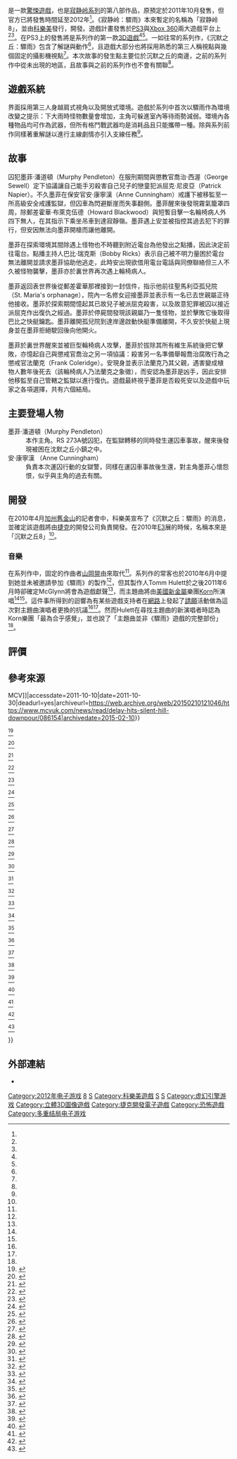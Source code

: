 {{noteTA
| G1=Games
}}
{{Infobox VG
| title = 沉默之丘：驟雨
| english = Silent Hill: Downpour
| caption = Logo
| developer = {{link-en|Vatra Games|Vatra Games}}
| publisher = [[科樂美|科樂美]]
| director = Manny Ayala
| designer = Marek Berka
| programmer = Petr Benýšek
| artist = Luděk Farda
| writer = Brian Gomez<br>Tom Waltz
| composer = {{link-en|Daniel Licht|Daniel Licht}}
| series = [[寂静岭系列|寂静岭系列]]
| engine = [[虚幻引擎|虚幻引擎3]]<ref name="Konami Digital Entertainment" />
| released = {{Video game release|NA|13 March 2012<ref name="GameSpot dates" />|EU|30 March 2012|AU|5 April 2012|JP|8 November 2012}}
| genre = [[恐怖遊戲|恐怖生存]]
| modes = [[單人遊戲|單人遊戲]]
| platforms = [[PlayStation_3|PlayStation 3]]、[[Xbox_360|Xbox 360]]
}}

{{Vgname|沉默之丘：驟雨|en=Silent Hill: Downpour|cn=寂静岭：暴雨|tw=沉默之丘：驟雨}}是一款[[驚悚遊戲|驚悚遊戲]]，也是[[寂静岭系列|寂静岭系列]]的第八部作品，原預定於2011年10月發售，但官方已將發售時間延至2012年<ref name="Delayed" />。《寂静岭：驟雨》本來暫定的名稱為「寂静岭8」，並由[[科樂美|科樂美]]發行，{{link-en|Vatra Games|Vatra Games}}開發。遊戲計畫發售於[[PS3|PS3]]與[[Xbox_360|Xbox 360]]兩大遊戲平台上<ref name="Vatra Games" /><ref name="IGN 1" />。在PS3上的發售將是系列作的第一款[[3D遊戲|3D遊戲]]<ref name="Konami Digital Entertainment" /><ref name="Vatra Games" />。一如往常的系列作，《沉默之丘：驟雨》包含了解謎與動作<ref name="IGN 1" />，且遊戲大部分也將採用熟悉的第三人稱視點與幾個固定的攝影機視點<ref name="1UP.com" />。本次故事的發生點主要位於沉默之丘的南邊，之前的系列作中從未出現的地區，且故事與之前的系列作也不會有關聯<ref name="1UP.com" />。

== 遊戲系統 ==
界面採用第三人身越肩式視角以及開放式環境。遊戲於系列中首次以驟雨作為環境改變之提示：下大雨時怪物數量會增加，主角可躲進室內等待雨勢減弱。環境內各種物品均可作為武器，但所有格鬥戰武器均是消耗品且只能攜帶一種。除與系列前作同樣著重解謎以進行主線劇情亦引入支線任務<ref name="IGN 1" />。

== 故事 ==
囚犯墨菲·潘道頓（Murphy Pendleton）在服刑期間與懲教官喬治·西渥（George Sewell）定下協議讓自己能手刃殺害自己兒子的戀童犯派屈克·尼皮亞（Patrick Napier）。不久墨菲在保安官安·康寧漢（Anne Cunningham）戒護下被移監至一所高級安全戒護監獄，但囚車為閃避斷崖而失事翻側。墨菲醒來後發現霧氣籠罩四周，除郵差霍華·布萊克伍德（Howard Blackwood）與短暫目擊一名輪椅病人外四下無人，在其指示下乘坐吊車到達寂靜嶺。墨菲遇上安並被指控其過去犯下的罪行，但安因無法向墨菲開槍而讓他離開。

墨菲在探索環境其間除遇上怪物也不時聽到附近電台為他發出之點播，因此決定前往電台。點播主持人巴比·瑞克斯（Bobby Ricks）表示自己被不明力量困於電台無法離開並請求墨菲協助他逃走，此時安出現欲借用電台電話與同僚聯絡但三人不久被怪物襲擊，墨菲亦於裏世界再次遇上輪椅病人。

墨菲返回表世界後從郵差霍華那裡接到一封信件，指示他前往聖馬利亞孤兒院（St. Maria's orphanage），院內一名修女迎接墨菲並表示有一名已去世親屬正待他接收。墨菲於探索期間憶起其已故兒子被派屈克殺害，以及故意犯罪被囚以接近派屈克作出復仇之經過。墨菲於停屍間發現該親屬乃一隻怪物，並於擊敗它後取得巴比之快艇鑰匙。墨菲離開孤兒院到達岸邊啟動快艇準備離開，不久安於快艇上現身並在墨菲拒絕駛回後向他開火。

墨菲於裏世界醒來並被巨型輪椅病人攻擊，墨菲於拔除其所有維生系統後把它擊敗，亦憶起自己與懲戒官喬治之另一項協議：殺害另一名準備舉報喬治腐敗行為之懲戒官法蘭克（Frank Coleridge）。安現身並表示法蘭克乃其父親，遇害變成植物人數年後死去（該輪椅病人乃法蘭克之象徵），而安認為墨菲是凶手，因此安排他移監至自己管轄之監獄以進行復仇。遊戲最終視乎墨菲是否殺死安以及遊戲中玩家之各項選擇，共有六個結局。

== 主要登場人物 ==
; 墨菲·潘道頓（Murphy Pendleton）
: 本作主角。RS 273A號囚犯，在監獄轉移的同時發生運囚車事故，醒來後發現被困在沈默之丘小鎮之中。
; 安·康寧漢 （Anne Cunningham）
: 負責本次運囚行動的女獄警，同樣在運囚車事故後生還，對主角墨菲心懷怨恨，似乎與主角的過去有關。

== 開發 ==
在2010年4月[[加州|加州]][[舊金山|舊金山]]的記者會中，科樂美宣布了《沉默之丘：驟雨》的消息，並確定該遊戲將由[[捷克|捷克]]的開發公司{{tsl|en|Vatra Games|Vatra Games}}負責開發。在2010年[[E3电子娱乐展|E3]]展的時候，名稱本來是「沉默之丘8」<ref name="1up" />。

=== 音樂 ===
在系列作中，固定的作曲者[[山岡晃|山岡晃]]由{{tsl|en|Daniel Licht|Daniel Licht}}來取代<ref name="Joystiq" />。系列作的常客{{tsl|en|Mary Elizabeth McGlynn|Mary Elizabeth McGlynn}}也於2010年6月中提到她並未被邀請參加《驟雨》的製作<ref name="Joystiq 1" />，但其製作人Tomm Hulett於之後2011年6月時卻確定McGlynn將會為遊戲獻聲<ref name="Hulett" />，而主題曲將由[[美國|美國]][[新金屬|新金屬]]樂團[[Korn|Korn]]所演唱<ref name="Konami Digital Entertainment" /><ref name="Joystiq 2" />。這件事所得到的迴響為有某些遊戲支持者在[[網路|網路]]上發起了[[請願|請願]]活動做為這次對主題曲演唱者更換的抗議<ref name="Hulett" /><ref name="Joystiq 2" />。然而Hulett在尋找主題曲的新演唱者時認為Korn樂團「最為合乎感覺」，並也說了「主題曲並非《驟雨》遊戲的完整部份」<ref name="Hulett" />。

== 評價 ==
{{Video game reviews
| MC = PS3：64/100<ref name="MCPS3" /><br />X360：68/100<ref name="MCX360" />
| 1UP = C-<ref name="1UP review" />
| Destruct = 8/10<ref name="Destructoid review" />
| EGM = 7.5/10<ref name="EGM review" />
| EuroG = 6/10<ref name="Eurogamer" />
| GI = 7/10<ref name="GI review" />
| GameRev = {{Rating|2|5}}<ref name="GameRev review" />
| GRadar = 7/10<ref name="GR review" />
| GSpot = 7.5/10<ref name="GSpot review" />
| GT = 5.2/10<ref name="GT review" />
| IGN = 4.5/10<ref name="IGN review" />
| Joystiq = {{Rating|3.5|5}}<ref name="Joystiq review" />
| OPMUK = 6/10<ref name="OPMUK review" />
| OXM = 7.5/10<ref name="OXM" />
| OXMUK = 7/10<ref name="OXMUK" />
| XPlay = {{Rating|2.5|5}}<ref name="XPlay" />
}}

== 參考來源 ==
{{reflist|30em|refs=

<ref name="Konami Digital Entertainment">{{cite web|url=http://www.konami.com/games/silenthill/silenthill8|title=Silent Hill: Downpour|date=|author=|work=[[Konami#Konami_Digital_Entertainment|Konami Digital Entertainment]]|publisher=[[Konami#Konami_Digital_Entertainment|Konami Digital Entertainment, Inc.]]|accessdate=2011-06-10|deadurl=yes|archiveurl=https://web.archive.org/web/20110610185551/http://www.konami.com/games/silenthill/silenthill8|archivedate=2011-06-10}}</ref>

<ref name="GameSpot dates">{{cite web|url=http://www.gamespot.com/news/silent-hill-creeps-up-on-march-6348553|title=Silent Hill creeps up on March|date=2012-01-12|author=Makuch, Eddie|work=[[GameSpot|GameSpot]]|publisher=CBS Interactive Inc.|accessdate=2012-01-15|deadurl=no|archiveurl=https://web.archive.org/web/20180829192850/https://www.gamespot.com/articles/silent-hill-creeps-up-on-march/1100-6348553/|archivedate=2018-08-30}}</ref>

<ref name="Delayed">{{cite web|last=Parfitt|first=Ben|title=Delay hits Silent Hill: Downpour|url=http://www.mcvuk.com/news/read/delay-hits-silent-hill-downpour/086154|publisher=[[Market_for_Home_Computing_and_Video_Games{{!}}MCV|Market for Home Computing and Video Games{{!}}MCV]]|accessdate=2011-10-10|date=2011-10-30|deadurl=yes|archiveurl=https://web.archive.org/web/20150210121046/https://www.mcvuk.com/news/read/delay-hits-silent-hill-downpour/086154|archivedate=2015-02-10}}</ref>

<ref name="Vatra Games">{{cite web|url=http://www.vatragames.com/?cat=3|publisher=[[Vatra_Games|Vatra Games]]|accessdate=2011-07-07|date=2011-06-07|title=Konami and Vatra present Silent Hill Downpour at three booths, debut 3D support at the 2011 Electronic Entertainment Expo|quote=Silent Hill Downpour is scheduled to launch in Winter 2011 on the PlayStation 3 computer entertainment system and Xbox 360 video game and entertainment system from Microsoft.|deadurl=yes|archiveurl=https://web.archive.org/web/20110717191155/http://www.vatragames.com/?cat=3|archivedate=2011-07-17}}</ref>

<ref name="IGN 1">{{cite press release|url=http://www.ign.com/articles/2010/06/21/konami-announces-silent-hill-8-for-playstation-3-and-xbox-360|title=Konami Announces Silent Hill 8 For PlayStation 3 And Xbox 360|date=2010-06-21|publisher=[[IGN|IGN]]|accessdate=2011-01-01|deadurl=no|archiveurl=https://web.archive.org/web/20180829193121/http://www.ign.com/articles/2010/06/21/konami-announces-silent-hill-8-for-playstation-3-and-xbox-360|archivedate=2018-08-30}}</ref>

<ref name="1UP.com">{{cite web|url=http://www.1up.com/previews/silent-hill-downpour-details-game|title=New Silent Hill: Downpour Details From Game Informer|date=2011-01-18|author=Folahan Olowoyeye|work=[[1UP.com|1UP.com]]|publisher=[[News_Corporation|News Corporation]]|accessdate=2011-07-03|deadurl=yes|archiveurl=https://web.archive.org/web/20160305220430/http://www.1up.com/previews/silent-hill-downpour-details-game|archivedate=2016-03-05}}</ref>

<ref name="1up">{{cite web |url=http://www.1up.com/news/konami-announces-silent-hill|title=Konami Announces the Next Silent Hill|author=Haywald, Justin|date=2010-04-09|work=1UP.com|publisher= News Corporation|accessdate=2011-01-08|deadurl=yes|archiveurl=https://web.archive.org/web/20121107192906/http://www.1up.com/news/konami-announces-silent-hill|archivedate=2012-11-07}}</ref>

<ref name="Joystiq">{{cite web|url=http://www.joystiq.com/2010/06/16/new-silent-hill-game-coming-in-2011-from-vatra-games/|title=Silent Hill 8 (working title) coming in 2011 from Vatra Games|last=Schramm|first=Mike|date=2010-06-16|work=[[Joystiq|Joystiq]]|publisher=Weblogs, Inc.|accessdate=2010-07-05|deadurl=yes|archiveurl=https://web.archive.org/web/20140421064232/http://www.joystiq.com/2010/06/16/new-silent-hill-game-coming-in-2011-from-vatra-games/|archivedate=2014-04-21}}</ref>

<ref name="Joystiq 1">{{cite web|url=http://www.joystiq.com/2010/07/01/silent-hill-vocalist-working-with-yamaoka-on-suda-mikami-game/|title=Silent Hill vocalist working with Yamaoka on Suda/Mikami game|last=Fletcher|first=JC|date=2010-06-01|work=Joystiq|publisher=Weblogs, Inc.|accessdate=2010-09-28|deadurl=yes|archiveurl=https://web.archive.org/web/20150203093226/http://www.joystiq.com/2010/07/01/silent-hill-vocalist-working-with-yamaoka-on-suda-mikami-game/|archivedate=2015-02-03}}</ref>

<ref name="Hulett">{{cite web|url=http://www.joystiq.com/2011/06/10/tomm-hulett-on-silent-hill-collection-downpour-book-of-memorie/|title=Tomm Hulett on Silent Hill Collection, Downpour, Book of Memories and Korn|date=2011-06-10|accessdate=2011-07-11|last=Mitchell|first=Richard|deadurl=yes|archiveurl=https://web.archive.org/web/20150203093725/http://www.joystiq.com/2011/06/10/tomm-hulett-on-silent-hill-collection-downpour-book-of-memorie/|archivedate=2015-02-03}}</ref>

<ref name="Joystiq 2">{{cite web|url=http://www.joystiq.com/2011/06/09/silent-hill-downpour-now-with-three-dimensions-and-one-korn-son/|title=Silent Hill Downpour: now with three dimensions and one Korn song|date=2011-06-09|author=|work=Joystiq|publisher=Weblogs, Inc.|accessdate=2011-06-13|last=Kietzmann|first=Ludwig|deadurl=yes|archiveurl=https://web.archive.org/web/20150203093723/http://www.joystiq.com/2011/06/09/silent-hill-downpour-now-with-three-dimensions-and-one-korn-son/|archivedate=2015-02-03}}</ref>

<ref name="MCPS3">{{cite web |url=http://www.metacritic.com/game/playstation-3/silent-hill-downpour |title=Silent Hill: Downpour for PlayStation 3 |publisher=[[Metacritic|Metacritic]] |accessdate=2018-08-30|deadurl=no|archiveurl=https://web.archive.org/web/20180829200342/http://www.metacritic.com/game/playstation-3/silent-hill-downpour|archivedate=2018-08-30}}</ref>

<ref name="MCX360">{{cite web |url=http://www.metacritic.com/game/xbox-360/silent-hill-downpour |title=Silent Hill: Downpour for Xbox 360 Reviews |publisher=[[Metacritic|Metacritic]] |accessdate=2018-08-30|deadurl=no|archiveurl=https://web.archive.org/web/20180829200455/http://www.metacritic.com/game/xbox-360/silent-hill-downpour|archivedate=2018-08-30}}</ref>

<ref name="1UP review">{{cite web|url=http://www.1up.com/reviews/silent-hill-downpour-review-inconsistent|title=1UP review|date=|author=|work=|publisher=|accessdate=2012-03-12|deadurl=yes|archiveurl=https://web.archive.org/web/20120509035052/http://www.1up.com/reviews/silent-hill-downpour-review-inconsistent|archivedate=2012-05-09}}</ref>

<ref name="Destructoid review">{{cite web|url=http://www.destructoid.com/review-silent-hill-downpour-222794.phtml|title=Destructoid review|date=2012-03-12|author=Jim Sterling|work=Destructoid|publisher=|accessdate=2012-03-12|archive-date=2012-06-18|archive-url=https://www.webcitation.org/68VGSV5C3?url=http://www.destructoid.com/review-silent-hill-downpour-222794.phtml|dead-url=no}}</ref>

<ref name="EGM review">{{cite web|url=http://www.egmnow.com/articles/reviews/egm-review-silent-hill-downpour/|title=EGM review|date=|author=|work=|publisher=|accessdate=2012-03-12|archive-url=https://web.archive.org/web/20120328052938/http://www.egmnow.com/articles/reviews/egm-review-silent-hill-downpour/|archive-date=2012-03-28|dead-url=yes}}</ref>

<ref name="Eurogamer">{{cite web|url=http://www.eurogamer.net/articles/2012-03-22-silent-hill-downpour-review|title=Eurogamer review|date=|author=|work=|publisher=|accessdate=2012-03-12|archive-date=2012-03-24|archive-url=https://web.archive.org/web/20120324174246/http://www.eurogamer.net/articles/2012-03-22-silent-hill-downpour-review|dead-url=no}}</ref>

<ref name="GameRev review">{{cite web|url=http://www.gamerevolution.com/review/silent-hill-downpour-xbox360|title=Game Revolution review|date=|author=|work=|publisher=|accessdate=2012-03-12|archive-date=2012-05-26|archive-url=https://web.archive.org/web/20120526062315/http://www.gamerevolution.com/review/silent-hill-downpour-xbox360|dead-url=no}}</ref>

<ref name="GI review">{{cite web|url=http://www.gameinformer.com/games/silent_hill_downpour/b/ps3/archive/2012/03/12/silent-hill-downpour-review-foggy-with-a-chance-of-mediocrity.aspx|title=Game Informer review|date=|author=|work=|publisher=|accessdate=2012-03-12|archive-date=2012-06-18|archive-url=https://www.webcitation.org/68VGM42lW?url=http://www.gameinformer.com/games/silent_hill_downpour/b/ps3/archive/2012/03/12/silent-hill-downpour-review-foggy-with-a-chance-of-mediocrity.aspx|dead-url=no}}</ref>

<ref name="GR review">{{cite web|url=http://www.gamesradar.com/silent-hill-downpour-review/|title=GR review|date=|author=|work=Games Radar|publisher=|accessdate=2012-03-12|archive-date=2012-06-18|archive-url=https://www.webcitation.org/68VGPFvK8?url=http://www.gamesradar.com/silent-hill-downpour-review/|dead-url=no}}</ref>

<ref name="GSpot review">{{cite web|url=http://uk.gamespot.com/silent-hill-downpour/reviews/silent-hill-downpour-review-6365456/|title=GameSpot review|date=|author=|work=GameSpot UK|publisher=|accessdate=2012-03-12|deadurl=yes|archiveurl=https://www.webcitation.org/68VGO5o3Q?url=http://uk.gamespot.com/silent-hill-downpour/reviews/silent-hill-downpour-review-6365456/|archivedate=2012-06-18|df=}}</ref>

<ref name="GT review">{{cite web|url=http://www.gametrailers.com/game/silent-hill-downpour/13407|title=Game Trailers review|date=|author=|work=|publisher=|accessdate=2012-03-12|archive-date=2012-03-17|archive-url=https://web.archive.org/web/20120317015059/http://www.gametrailers.com/game/silent-hill-downpour/13407|dead-url=no}}</ref>

<ref name="IGN review">{{cite web|url=http://ps3.ign.com/articles/122/1220529p1.html|title=IGN review|date=|author=|work=|publisher=IGN Review|accessdate=2012-03-12|archive-date=2012-06-18|archive-url=https://www.webcitation.org/68VGQTPMY?url=http://ps3.ign.com/articles/122/1220529p1.html|dead-url=yes}}</ref>

<ref name="Joystiq review">{{cite web|url=http://www.joystiq.com/2012/03/13/silent-hill-downpour-review-when-youre-strange/|title=Joystiq review|date=2012-03-12|author=|work=Joystiq|publisher=|accessdate=2012-03-12|archive-url=https://www.webcitation.org/68VGU8ND8?url=http://www.joystiq.com/2012/03/13/silent-hill-downpour-review-when-youre-strange/|archive-date=2012-06-18|dead-url=yes}}</ref>

<ref name="OPMUK review">{{cite web|url=http://www.officialplaystationmagazine.co.uk/review/silent-hill-downpour-ps3-review/|title=Official PlayStation Magazine (UK) review|date=|author=|work=|publisher=|accessdate=2012-03-12|deadurl=yes|archiveurl=https://web.archive.org/web/20120317212816/http://www.officialplaystationmagazine.co.uk/review/silent-hill-downpour-ps3-review/|archivedate=2012-03-17}}</ref>

<ref name="OXM">{{cite web|url=http://www.oxmonline.com/silent-hill-downpour-review|title=Silent Hill: Downpour review|author=Matt Cabral|work=Official Xbox Magazine review|publisher=OXM|date=2012-03-12|accessdate=2012-03-12|deadurl=yes|archiveurl=https://web.archive.org/web/20120414135121/http://www.oxmonline.com/silent-hill-downpour-review|archivedate=2012-04-14}}</ref>

<ref name="OXMUK">{{cite web|url=http://www.oxm.co.uk/39682/reviews/silent-hill-downpour-review/|title=OXM review|date=2012-03-13|author=Edwin Evans-Thirlwell|work=Official Xbox Magazine (UK) review|publisher=|accessdate=2012-03-13|deadurl=yes|archiveurl=https://web.archive.org/web/20131221142057/http://www.oxm.co.uk/39682/reviews/silent-hill-downpour-review/|archivedate=2013-12-21}}</ref>

<ref name="XPlay">{{cite web|url=http://www.g4tv.com/games/xbox-360/64060/silent-hill-downpour/review/|title=OXM review|date=|author=|work=XPlay review|publisher=|accessdate=2012-03-12|archive-date=2012-10-18|archive-url=https://web.archive.org/web/20121018015440/http://www.g4tv.com/games/xbox-360/64060/silent-hill-downpour/review/|dead-url=yes}}</ref>

}}

== 外部連結 ==
* {{官方網站|http://www.konami.jp/gs/game/sh/}}

{{寂静岭系列}}

{{DEFAULTSORT:Silent Hill, Downpour}}
[[Category:2012年电子游戏|Category:2012年电子游戏]]
[[Category:寂静岭系列电子游戏|8]]
[[Category:恐怖遊戲|S]]
[[Category:科樂美遊戲|Category:科樂美遊戲]]
[[Category:PlayStation_3游戏|S]]
[[Category:Xbox_360遊戲|S]]
[[Category:虚幻引擎游戏|Category:虚幻引擎游戏]]
[[Category:立體3D圖像遊戲|Category:立體3D圖像遊戲]]
[[Category:捷克開發電子遊戲|Category:捷克開發電子遊戲]]
[[Category:恐怖遊戲|Category:恐怖遊戲]]
[[Category:多重结局电子游戏|Category:多重结局电子游戏]]
